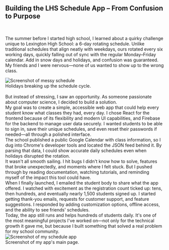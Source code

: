 
## Building the LHS Schedule App – From Confusion to Purpose

<Breadcrumb />
<br />

The summer before I started high school, I learned about a quirky challenge unique to Lexington High School: a 6-day rotating schedule. Unlike traditional schedules that align neatly with weekdays, ours rotated every six working days, quickly falling out of sync with the regular Monday–Friday calendar. Add in snow days and holidays, and confusion was guaranteed. My friends and I were nervous—none of us wanted to show up to the wrong class.
<br />
<div className="flex flex-col items-center">
  <Image src="/schedule_screenshot.jpg" alt="Screenshot of messy schedule" height={350} className="rounded-lg" />
  <figcaption className="mt-2 text-sm text-gray-400">Holidays breaking up the schedule cycle.</figcaption>
</div>
<br />
But instead of stressing, I saw an opportunity. As someone passionate about computer science, I decided to build a solution.

<br />
My goal was to create a simple, accessible web app that could help every student know what classes they had, every day. I chose React for the frontend because of its flexibility and modern UI capabilities, and Firebase for the backend to manage user data securely. I wanted students to be able to sign in, save their unique schedules, and even reset their passwords if needed—all through a polished interface.

<br />
The school published a public Google Calendar with class information, so I dug into Chrome's developer tools and located the JSON feed behind it. By parsing that data, I could show accurate daily schedules even when holidays disrupted the rotation.

<br />
It wasn't all smooth sailing. I hit bugs I didn't know how to solve, features that broke unexpectedly, and moments where I felt stuck. But I pushed through by reading documentation, watching tutorials, and reminding myself of the impact this tool could have.

<br />
When I finally launched, I emailed the student body to share what the app offered. I watched with excitement as the registration count ticked up: tens, then hundreds, and eventually nearly 1,500 students signed up. I started getting thank-you emails, requests for customer support, and feature suggestions. I responded by adding customization options, offline access, and the ability to see friends' schedules.

<br />
Today, the app still runs and helps hundreds of students daily. It's one of the most meaningful projects I've worked on—not only for the technical growth it gave me, but because I built something that solved a real problem for my school community.

<br />
<div className="flex flex-col items-center">
  <Image src="/schedule_interface.png" alt="Screenshot of my schedule app" height={400} className="rounded-lg" />
  <figcaption className="mt-2 text-sm text-gray-400">Screenshot of my app's main page.</figcaption>
</div>
